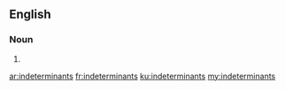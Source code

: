==English==

===Noun===
{{head|en}}

# {{plural of|indeterminant}}

[[ar:indeterminants]]
[[fr:indeterminants]]
[[ku:indeterminants]]
[[my:indeterminants]]